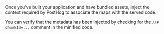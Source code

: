 
Once you've built your application and have bundled assets, inject the context required by PostHog to associate the maps with the served code.

<CLIInject />

You can verify that the metadata has been injected by checking for the `//# chunkId=...` comment in the minified code.